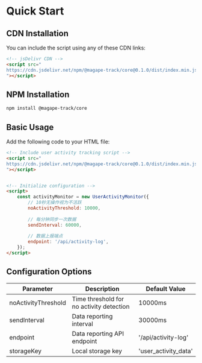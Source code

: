 # Quick Start

## CDN Installation

You can include the script using any of these CDN links:

```html
<!-- jsDelivr CDN -->
<script src="
https://cdn.jsdelivr.net/npm/@magape-track/core@0.1.0/dist/index.min.js
"></script>

```

## NPM Installation

```bash
npm install @magape-track/core
```

## Basic Usage

Add the following code to your HTML file:

```html
<!-- Include user activity tracking script -->
<script src="
https://cdn.jsdelivr.net/npm/@magape-track/core@0.1.0/dist/index.min.js
"></script>


<!-- Initialize configuration -->
<script>
    const activityMonitor = new UserActivityMonitor({
        // 10秒无操作视为不活跃
        noActivityThreshold: 10000,
        
        // 每分钟同步一次数据
        sendInterval: 60000,
        
        // 数据上报端点
        endpoint: '/api/activity-log',
    });
</script>
```

## Configuration Options

| Parameter | Description | Default Value |
|-----------|-------------|---------------|
| noActivityThreshold | Time threshold for no activity detection | 10000ms |
| sendInterval | Data reporting interval | 30000ms |
| endpoint | Data reporting API endpoint | '/api/activity-log' |
| storageKey | Local storage key | 'user_activity_data' |